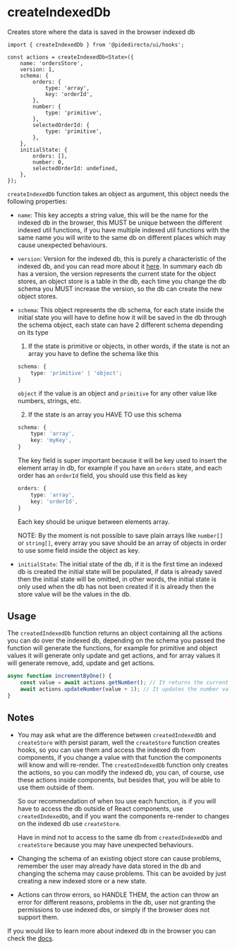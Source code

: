 
<Meta title='hooks/createIndexedDb' />

# createIndexedDb

Creates store where the data is saved in the browser indexed db

```tsx
import { createIndexedDb } from '@pidedirecto/ui/hooks';

const actions = createIndexedDb<State>({
    name: 'ordersStore',
    version: 1,
    schema: {
        orders: {
            type: 'array',
            key: 'orderId',
        },
        number: {
            type: 'primitive',
        },
        selectedOrderId: {
            type: 'primitive',
        },
    },
    initialState: {
        orders: [],
        number: 0,
        selectedOrderId: undefined,
    },
});
```

`createIndexedDb` function takes an object as argument, this object needs the following properties:

-   `name`: This key accepts a string value, this will be the name for the indexed db in the browser, this MUST be unique between the different
    indexed util functions, if you have multiple indexed util functions with the same name you will write to the same db on different places
    which may cause unexpected behaviours.

-   `version`: Version for the indexed db, this is purely a characteristic of the indexed db, and you can read more about it [here](https://developer.mozilla.org/en-US/docs/Web/API/IndexedDB_API/Basic_Terminology#version).
    In summary each db has a version, the version represents the current state for the object stores, an object store
    is a table in the db, each time you change the db schema you MUST increase the version, so the db can create the
    new object stores.

-   `schema`: This object represents the db schema, for each state inside the initial state you will have to define how it will
    be saved in the db through the schema object, each state can have 2 different schema depending on its type

    1. If the state is primitive or objects, in other words, if the state is not an array you have to define the schema like this

    ```ts
    schema: {
        type: 'primitive' | 'object';
    }
    ```

    `object` if the value is an object and `primitive` for any other value like numbers, strings, etc.

    2. If the state is an array you HAVE TO use this schema

    ```ts
    schema: {
        type: 'array',
        key: 'myKey',
    }
    ```

    The key field is super important because it will be key used to insert the element array in db, for example if you have
    an `orders` state, and each order has an `orderId` field, you should use this field as key

    ```ts
    orders: {
        type: 'array',
        key: 'orderId',
    }
    ```

    Each key should be unique between elements array.

    NOTE: By the moment is not possible to save plain arrays like `number[]` or `string[]`, every array you save should
    be an array of objects in order to use some field inside the object as key.

-   `initialState`: The initial state of the db, if it is the first time an indexed db is created the initial state will
    be populated, if data is already saved then the initial state will be omitted, in other words, the initial state is only
    used when the db has not been created if it is already then the store value will be the values in the db.

## Usage

The `createdIndexedDb` function returns an object containing all the actions you can do over the indexed db, depending on the
schema you passed the function will generate the functions, for example for primitive and object values it will generate only
update and get actions, and for array values it will generate remove, add, update and get actions.

```ts
async function incrementByOne() {
    const value = await actions.getNumber(); // It returns the current number value in the indexed db
    await actions.updateNumber(value + 1); // It updates the number value in the indexed db
}
```

## Notes

-   You may ask what are the difference between `createdIndexedDb` and `createStore` with persist param, well the `createStore`
    function creates hooks, so you can use them and access the indexed db from components, if you change a value with that function
    the components will know and will re-render. The `createdIndexedDb` function only creates the actions, so you can modify the
    indexed db, you can, of course, use these actions inside components, but besides that, you will be able to use them outside of them.

    So our recommendation of when tou use each function, is if you will have to access the db outside of React components, use
    `createdIndexedDb`, and if you want the components re-render to changes on the indexed db use `createStore`.

    Have in mind not to access to the same db from `createdIndexedDb` and `createStore` because you may have unexpected
    behaviours.

-   Changing the schema of an existing object store can cause problems, remember the user may already have data stored in the db
    and changing the schema may cause problems. This can be avoided by just creating a new indexed store or a new state.

-   Actions can throw errors, so HANDLE THEM, the action can throw an error for different reasons, problems in the db,
    user not granting the permissions to use indexed dbs, or simply if the browser does not support them.

If you would like to learn more about indexed db in the browser you can check the [docs](https://developer.mozilla.org/en-US/docs/Web/API/IndexedDB_API).
